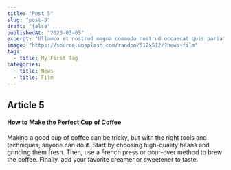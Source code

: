 ```yaml
---
title: "Post 5"
slug: "post-5"
draft: "false"
publishedAt: "2023-03-05"
excerpt: "Ullamco et nostrud magna commodo nostrud occaecat quis pariatur id ipsum. Ipsum consequat enim id excepteur consequat nostrud esse esse fugiat dolore."
image: "https://source.unsplash.com/random/512x512/?news+film"
tags:
  - title: My First Tag
categories:
  - title: News
  - title: Film
---
```


## Article 5

#### How to Make the Perfect Cup of Coffee

Making a good cup of coffee can be tricky, but with the right tools and techniques, anyone can do it. Start by choosing high-quality beans and grinding them fresh. Then, use a French press or pour-over method to brew the coffee. Finally, add your favorite creamer or sweetener to taste.
